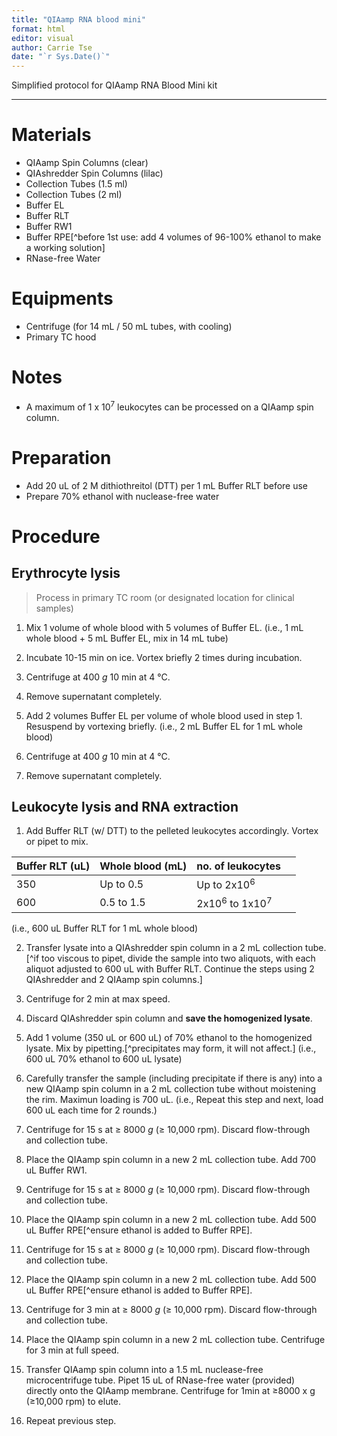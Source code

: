 ```yaml
---
title: "QIAamp RNA blood mini"
format: html
editor: visual
author: Carrie Tse
date: "`r Sys.Date()`"
---
```


Simplified protocol for QIAamp RNA Blood Mini kit

------------------------------------------------------------------------

# Materials

-   QIAamp Spin Columns (clear)\
-   QIAshredder Spin Columns (lilac)\
-   Collection Tubes (1.5 ml)\
-   Collection Tubes (2 ml)\
-   Buffer EL
-   Buffer RLT
-   Buffer RW1
-   Buffer RPE\[\^before 1st use: add 4 volumes of 96-100% ethanol to make a working solution\]
-   RNase-free Water

# Equipments

-   Centrifuge (for 14 mL / 50 mL tubes, with cooling)
-   Primary TC hood \newpage

# Notes

-   A maximum of 1 x 10^7^ leukocytes can be processed on a QIAamp spin column.

# Preparation

-   Add 20 uL of 2 M dithiothreitol (DTT) per 1 mL Buffer RLT before use
- Prepare 70% ethanol with nuclease-free water 

# Procedure

## Erythrocyte lysis

> Process in primary TC room (or designated location for clinical samples)

1.  Mix 1 volume of whole blood with 5 volumes of Buffer EL. (i.e., 1 mL whole blood + 5 mL Buffer EL, mix in 14 mL tube)

2.  Incubate 10-15 min on ice. Vortex briefly 2 times during incubation.

3.  Centrifuge at 400 *g* 10 min at 4 °C.

4.  Remove supernatant completely.

5.  Add 2 volumes Buffer EL per volume of whole blood used in step 1. Resuspend by vortexing briefly. (i.e., 2 mL Buffer EL for 1 mL whole blood)

6.  Centrifuge at 400 *g* 10 min at 4 °C.

7.  Remove supernatant completely.

## Leukocyte lysis and RNA extraction

1.  Add Buffer RLT (w/ DTT) to the pelleted leukocytes accordingly. Vortex or pipet to mix.

| Buffer RLT (uL) | Whole blood (mL) | no. of leukocytes  |     |
|-----------------|------------------|--------------------|-----|
| 350             | Up to 0.5        | Up to 2x10^6^      |     |
| 600             | 0.5 to 1.5       | 2x10^6^ to 1x10^7^ |     |

(i.e., 600 uL Buffer RLT for 1 mL whole blood)

2.  Transfer lysate into a QIAshredder spin column in a 2 mL collection tube.\[\^if too viscous to pipet, divide the sample into two aliquots, with each aliquot adjusted to 600 uL with Buffer RLT. Continue the steps using 2 QIAshredder and 2 QIAamp spin columns.\]

3.  Centrifuge for 2 min at max speed.

4.  Discard QIAshredder spin column and **save the homogenized lysate**.

5.  Add 1 volume (350 uL or 600 uL) of 70% ethanol to the homogenized lysate. Mix by pipetting.\[\^precipitates may form, it will not affect.\] (i.e., 600 uL 70% ethanol to 600 uL lysate)

6.  Carefully transfer the sample (including precipitate if there is any) into a new QIAamp spin column in a 2 mL collection tube without moistening the rim. Maximun loading is 700 uL. (i.e., Repeat this step and next, load 600 uL each time for 2 rounds.)

7.  Centrifuge for 15 s at ≥ 8000 *g* (≥ 10,000 rpm). Discard flow-through and collection tube.

8.  Place the QIAamp spin column in a new 2 mL collection tube. Add 700 uL Buffer RW1.

9.  Centrifuge for 15 s at ≥ 8000 *g* (≥ 10,000 rpm). Discard flow-through and collection tube.

10. Place the QIAamp spin column in a new 2 mL collection tube. Add 500 uL Buffer RPE\[\^ensure ethanol is added to Buffer RPE\].

11. Centrifuge for 15 s at ≥ 8000 *g* (≥ 10,000 rpm). Discard flow-through and collection tube.

12. Place the QIAamp spin column in a new 2 mL collection tube. Add 500 uL Buffer RPE\[\^ensure ethanol is added to Buffer RPE\].

13. Centrifuge for 3 min at ≥ 8000 *g* (≥ 10,000 rpm). Discard flow-through and collection tube.

14. Place the QIAamp spin column in a new 2 mL collection tube. Centrifuge for 3 min at full speed.

15. Transfer QIAamp spin column into a 1.5 mL nuclease-free microcentrifuge tube. Pipet 15 uL of RNase-free water (provided) directly onto the QIAamp membrane. Centrifuge for 1min at ≥8000 x g (≥10,000 rpm) to elute.

16. Repeat previous step.


